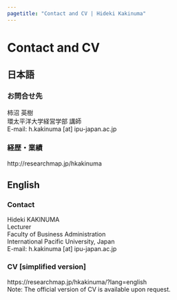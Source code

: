 ```yaml
---
pagetitle: "Contact and CV | Hideki Kakinuma"
---
```


# Contact and CV {.tabset}


## 日本語
<h3>お問合せ先</h3>
柿沼 英樹  
環太平洋大学経営学部 講師  
E-mail: h.kakinuma [at] ipu-japan.ac.jp
  
<h3 class="mb">経歴・業績</h3>
http://researchmap.jp/hkakinuma

## English
<h3>Contact</h3>
Hideki KAKINUMA  
Lecturer  
Faculty of Business Administration  
International Pacific University, Japan  
E-mail: h.kakinuma [at] ipu-japan.ac.jp

<h3 class="mb">CV [simplified version]</h3>
https://researchmap.jp/hkakinuma/?lang=english  
Note: The official version of CV is available upon request.
